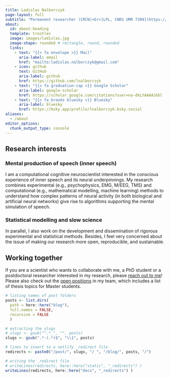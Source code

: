 ```yaml
---
title: Ladislas Nalborczyk
page-layout: full
subtitle: "Permanent researcher (CRCN)<br>[LPL, CNRS UMR 7309](https://www.lpl-aix.fr/en/lab/)"
about:
  id: about-heading
  template: trestles
  image: images/ladislas.jpg
  image-shape: rounded # rectangle, round, rounded
  links:
    - text: "{{< fa envelope >}} Mail"
      aria-label: email
      href: "mailto:ladislas.nalborczyk@gmail.com"
    - icon: github
      text: GitHub
      aria-label: github
      href: https://github.com/lnalborczyk
    - text: "{{< fa graduation-cap >}} Google Scholar"
      aria-label: google-scholar
      href: https://scholar.google.com/citations?user=na-dkLYAAAAJ&hl
    - text: "{{< fa brands bluesky >}} Bluesky"
      aria-label: bluesky
      href: https://bsky.app/profile/lnalborczyk.bsky.social
aliases:
  - /about
editor_options: 
  chunk_output_type: console
---
```


::: {#about-heading}

## Research interests

### Mental production of speech (inner speech)

I am a computational cognitive neuroscientist interested in the conscious experience of inner speech and its neural underpinnings. My research combines experimental (e.g., psychophysics, EMG, M/EEG, TMS) and computational (e.g., mathematical modelling, machine learning) methods to understand how complex patterns of neural activity (in both biological and artificial neural networks) give rise to algorithms supporting the mental simulation of speech.

### Statistical modelling and slow science

In parallel, I also work on the development and dissemination of rigorous experimental and statistical methods. Besides, I feel very concerned about the issue of making our research more open, reproducible, and sustainable.

## Working together

If you are a scientist who wants to collaborate with me, a PhD student or a postdoctoral researcher interested in my research, please [reach out to me](mailto:ladislas.nalborczyk@gmail.com)! Please also check out the [open positions](../positions) in my team, which includes a list of thesis topics for Master students.

:::

```r
# listing names of post folders
posts <- list.dirs(
  path = here::here("blog"),
  full.names = FALSE,
  recursive = FALSE
  )

# extracting the slugs
# slugs <- gsub("^.*_", "", posts)
slugs <- gsub(".*-(.*)$", "\\1", posts)

# lines to insert to a netlify _redirect file
redirects <- paste0("/post/", slugs, "/ ", "/blog/", posts, "/")

# writing the _redirect file
# writeLines(redirects, here::here("static", "_redirects") )
writeLines(redirects, here::here("docs", "_redirects") )
```
